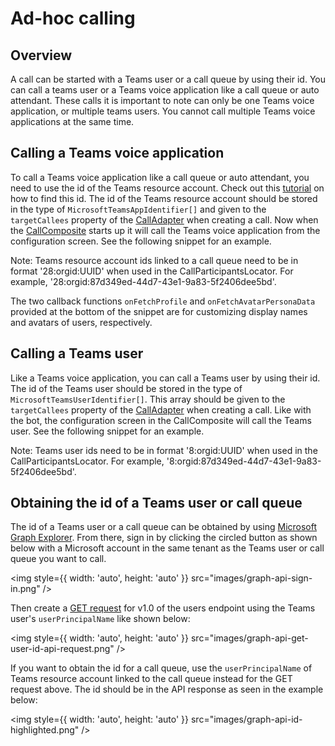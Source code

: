 

<Meta title="Concepts/Ad-hoc calling" />

# Ad-hoc calling

## Overview

A call can be started with a Teams user or a call queue by using their id. You can call a teams user or a Teams voice application
like a call queue or auto attendant. These calls it is important to note can only be one Teams voice application, or multiple teams users. You cannot call multiple
Teams voice applications at the same time.

## Calling a Teams voice application

To call a Teams voice application like a call queue or auto attendant, you need to use the id of the Teams resource account. Check out this [tutorial](https://learn.microsoft.com/en-us/azure/communication-services/quickstarts/voice-video-calling/get-started-teams-auto-attendant#find-object-id-for-auto-attendant) on how to find
this id. The id of the Teams resource account should be stored in the type of `MicrosoftTeamsAppIdentifier[]` and given to the `targetCallees` property
of the [CallAdapter](?path=/docs/composite-adapters--page#call-adapter) when creating a call. Now when the [CallComposite](?path=/docs/composites-call-basicexample--basic-example) starts up it will call the Teams voice application
from the configuration screen. See the following snippet for an example.

<MessageBar messageBarType={MessageBarType.warning}>
  Note: Teams resource account ids linked to a call queue need to be in format '28:orgid:UUID' when used in the
  CallParticipantsLocator. For example, '28:orgid:87d349ed-44d7-43e1-9a83-5f2406dee5bd'.
</MessageBar>

<Source code={AdhocCallingVoiceAppSnippetText} />

The two callback functions `onFetchProfile` and `onFetchAvatarPersonaData` provided at the bottom of the snippet are
for customizing display names and avatars of users, respectively.

## Calling a Teams user

Like a Teams voice application, you can call a Teams user by using their id. The id of the Teams user should be stored in the type of `MicrosoftTeamsUserIdentifier[]`.
This array should be given to the `targetCallees` property of the [CallAdapter](?path=/docs/composite-adapters--page#call-adapter) when creating a call. Like with the bot, the
configuration screen in the CallComposite will call the Teams user. See the following snippet for an example.

<MessageBar messageBarType={MessageBarType.warning}>
  Note: Teams user ids need to be in format '8:orgid:UUID' when used in the CallParticipantsLocator. For example,
  '8:orgid:87d349ed-44d7-43e1-9a83-5f2406dee5bd'.
</MessageBar>

<Source code={AdhocCallingSnippetText} />

## Obtaining the id of a Teams user or call queue

The id of a Teams user or a call queue can be obtained by using
[Microsoft Graph Explorer](https://developer.microsoft.com/en-us/graph/graph-explorer).
From there, sign in by clicking the circled button as shown below with a Microsoft account in the same tenant as the
Teams user or call queue you want to call.

<img style={{ width: 'auto', height: 'auto' }} src="images/graph-api-sign-in.png" />

Then create a
[GET request](https://learn.microsoft.com/en-us/graph/api/user-get?view=graph-rest-1.0&tabs=http#http-request) for
v1.0 of the users endpoint using the Teams user's `userPrincipalName` like shown below:

<img style={{ width: 'auto', height: 'auto' }} src="images/graph-api-get-user-id-api-request.png" />

If you want to obtain the id for a call queue, use the `userPrincipalName` of Teams resource account linked to the call
queue instead for the GET request above. The id should be in the API response as seen in the example below:

<img style={{ width: 'auto', height: 'auto' }} src="images/graph-api-id-highlighted.png" />
